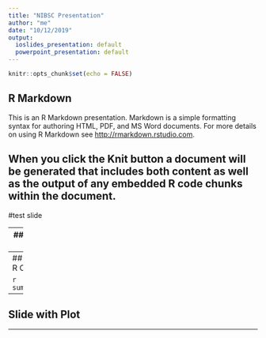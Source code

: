 ---
title: "NIBSC Presentation"
author: "me"
date: "10/12/2019"
output:
  ioslides_presentation: default
  powerpoint_presentation: default
---

```{r setup, include=FALSE}
knitr::opts_chunk$set(echo = FALSE)
```

## R Markdown

This is an R Markdown presentation. Markdown is a simple formatting syntax for authoring HTML, PDF, and MS Word documents. For more details on using R Markdown see <http://rmarkdown.rstudio.com>.

When you click the **Knit** button a document will be generated that includes both content as well as the output of any embedded R code chunks within the document.
---

#test slide

---
## Slide with Bullets

- Bullet 1
- Bullet 2
- Bullet 3
---
## Slide with R Output

```{r cars, echo = TRUE}
summary(cars)
```
---
## Slide with Plot

---